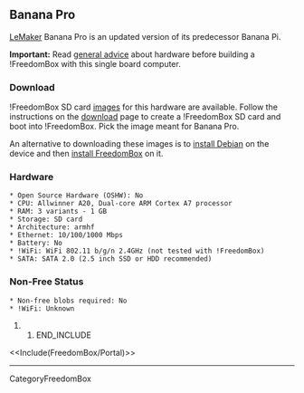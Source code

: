 == Banana Pro ==

{{attachment:banana-pro.jpg|Banana Pro|width=640}}

[[http://www.lemaker.org|LeMaker]] Banana Pro is an updated version of its predecessor Banana Pi.

'''Important:''' Read [[FreedomBox/Hardware|general advice]] about hardware before building a !FreedomBox with this single board computer.

=== Download ===

!FreedomBox SD card [[FreedomBox/Download|images]] for this hardware are available. Follow the instructions on the [[FreedomBox/Download|download]] page to create a !FreedomBox SD card and boot into !FreedomBox. Pick the image meant for Banana Pro.

An alternative to downloading these images is to [[InstallingDebianOn/Allwinner|install Debian]] on the device and then [[FreedomBox/Hardware/Debian|install FreedomBox]] on it. 

=== Hardware ===

 * Open Source Hardware (OSHW): No
 * CPU: Allwinner A20, Dual-core ARM Cortex A7 processor
 * RAM: 3 variants - 1 GB
 * Storage: SD card
 * Architecture: armhf
 * Ethernet: 10/100/1000 Mbps
 * Battery: No
 * !WiFi: WiFi 802.11 b/g/n 2.4GHz (not tested with !FreedomBox) 
 * SATA: SATA 2.0 (2.5 inch SSD or HDD recommended) 

=== Non-Free Status ===

 * Non-free blobs required: No
 * !WiFi: Unknown

## END_INCLUDE

<<Include(FreedomBox/Portal)>>

----
CategoryFreedomBox
